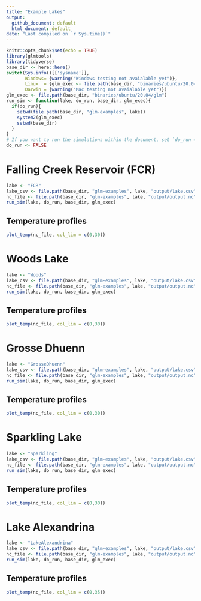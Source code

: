 ```yaml
---
title: "Example Lakes"
output: 
  github_document: default
  html_document: default
date: "Last compiled on `r Sys.time()`"
---
```


```r
knitr::opts_chunk$set(echo = TRUE)
library(glmtools)
library(tidyverse)
base_dir <- here::here()
switch(Sys.info()[['sysname']],
       Windows= {warning("Windows testing not avaialable yet")},
       Linux  = {glm_exec <- file.path(base_dir, "binaries/ubuntu/20.04/glm")},
       Darwin = {warning("Mac testing not avaialable yet")})
glm_exec <- file.path(base_dir, "binaries/ubuntu/20.04/glm")
run_sim <- function(lake, do_run, base_dir, glm_exec){
  if(do_run){
    setwd(file.path(base_dir, "glm-examples", lake))
    system2(glm_exec)
    setwd(base_dir)
  }
}
# If you want to run the simulations within the document, set `do_run = TRUE`.
do_run <- FALSE
```

# Falling Creek Reservoir (FCR)

```r
lake <- "FCR"
lake_csv <- file.path(base_dir, "glm-examples", lake, "output/lake.csv") 
nc_file <- file.path(base_dir, "glm-examples", lake, "output/output.nc")
run_sim(lake, do_run, base_dir, glm_exec)
```

## Temperature profiles

```r
plot_temp(nc_file, col_lim = c(0,30))
```

# Woods Lake

```r
lake <- "Woods"
lake_csv <- file.path(base_dir, "glm-examples", lake, "output/lake.csv") 
nc_file <- file.path(base_dir, "glm-examples", lake, "output/output.nc")
run_sim(lake, do_run, base_dir, glm_exec)
```

## Temperature profiles

```r
plot_temp(nc_file, col_lim = c(0,30))
```

# Grosse Dhuenn

```r
lake <- "GrosseDhuenn"
lake_csv <- file.path(base_dir, "glm-examples", lake, "output/lake.csv") 
nc_file <- file.path(base_dir, "glm-examples", lake, "output/output.nc")
run_sim(lake, do_run, base_dir, glm_exec)
```

## Temperature profiles

```r
plot_temp(nc_file, col_lim = c(0,30))
```

# Sparkling Lake

```r
lake <- "Sparkling"
lake_csv <- file.path(base_dir, "glm-examples", lake, "output/lake.csv") 
nc_file <- file.path(base_dir, "glm-examples", lake, "output/output.nc")
run_sim(lake, do_run, base_dir, glm_exec)
```

## Temperature profiles

```r
plot_temp(nc_file, col_lim = c(0,30))
```

# Lake Alexandrina

```r
lake <- "LakeAlexandrina"
lake_csv <- file.path(base_dir, "glm-examples", lake, "output/lake.csv") 
nc_file <- file.path(base_dir, "glm-examples", lake, "output/output.nc")
run_sim(lake, do_run, base_dir, glm_exec)
```

## Temperature profiles

```r
plot_temp(nc_file, col_lim = c(0,35))
```
